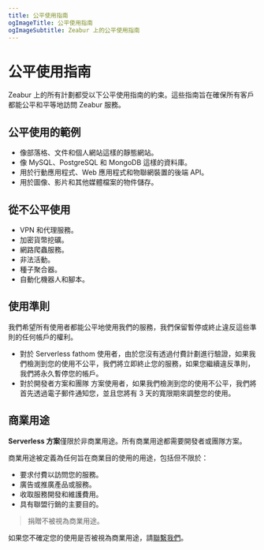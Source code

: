 ```yaml
---
title: 公平使用指南
ogImageTitle: 公平使用指南
ogImageSubtitle: Zeabur 上的公平使用指南
---
```


# 公平使用指南

Zeabur 上的所有計劃都受以下公平使用指南的約束。這些指南旨在確保所有客戶都能公平和平等地訪問 Zeabur 服務。

## 公平使用的範例

- 像部落格、文件和個人網站這樣的靜態網站。
- 像 MySQL、PostgreSQL 和 MongoDB 這樣的資料庫。
- 用於行動應用程式、Web 應用程式和物聯網裝置的後端 API。
- 用於圖像、影片和其他媒體檔案的物件儲存。

## 從不公平使用

- VPN 和代理服務。
- 加密貨幣挖礦。
- 網路爬蟲服務。
- 非法活動。
- 種子聚合器。
- 自動化機器人和腳本。

## 使用準則

我們希望所有使用者都能公平地使用我們的服務，我們保留暫停或終止違反這些準則的任何帳戶的權利。

- 對於 Serverless fathom 使用者，由於您沒有透過付費計劃進行驗證，如果我們檢測到您的使用不公平，我們將立即終止您的服務，如果您繼續違反準則，我們將永久暫停您的帳戶。
- 對於開發者方案和團隊 方案使用者，如果我們檢測到您的使用不公平，我們將首先透過電子郵件通知您，並且您將有 3 天的寬限期來調整您的使用。

## 商業用途

**Serverless 方案**僅限於非商業用途。所有商業用途都需要開發者或團隊方案。

商業用途被定義為任何旨在商業目的使用的用途，包括但不限於：

- 要求付費以訪問您的服務。
- 廣告或推廣產品或服務。
- 收取服務開發和維護費用。
- 具有聯盟行銷的主要目的。

> 捐贈不被視為商業用途。

如果您不確定您的使用是否被視為商業用途，請[聯繫我們](mailto:contact@zeabur.com)。
